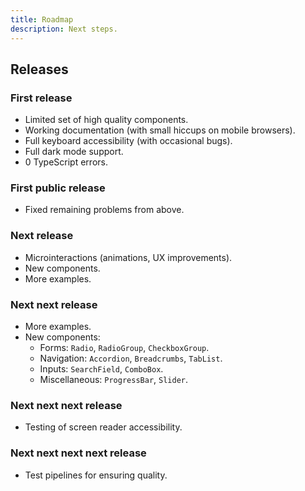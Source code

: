 ```yaml
---
title: Roadmap
description: Next steps.
---
```


## Releases

### First release

- Limited set of high quality components.
- Working documentation (with small hiccups on mobile browsers).
- Full keyboard accessibility (with occasional bugs).
- Full dark mode support.
- 0 TypeScript errors.

### First public release

- Fixed remaining problems from above.

### Next release

- Microinteractions (animations, UX improvements).
- New components.
- More examples.

### Next next release

- More examples.
- New components:
  - Forms: `Radio`, `RadioGroup`, `CheckboxGroup`.
  - Navigation: `Accordion`, `Breadcrumbs`, `TabList`.
  - Inputs: `SearchField`, `ComboBox`.
  - Miscellaneous: `ProgressBar`, `Slider`.

### Next next next release

- Testing of screen reader accessibility.

### Next next next next release

- Test pipelines for ensuring quality.
